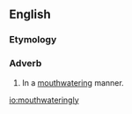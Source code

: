 {{also|mouth-wateringly}}
==English==

===Etymology===
{{suffix|mouthwatering|ly|lang=en}}

===Adverb===
{{en-adv}}

# In a [[mouthwatering]] manner.

[[io:mouthwateringly]]